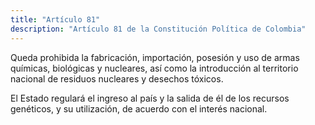 ```yaml
---
title: "Artículo 81"
description: "Artículo 81 de la Constitución Política de Colombia"
---
```


Queda prohibida la fabricación,
importación, posesión y uso de armas químicas,
biológicas y nucleares, así como la introducción
al territorio nacional de residuos nucleares y desechos tóxicos.

El Estado regulará el ingreso al país y la salida
de él de los recursos genéticos, y su utilización, de
acuerdo con el interés nacional.
